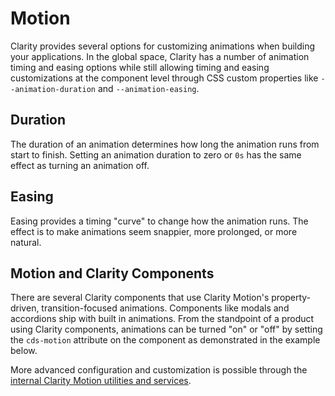 
<Meta title="Foundation/Motion" />

# Motion

Clarity provides several options for customizing animations when building your applications. In the global space, Clarity has a number of animation timing and easing options while still allowing timing and easing customizations at the component level through CSS custom properties like `--animation-duration` and `--animation-easing`.

## Duration

The duration of an animation determines how long the animation runs from start to finish. Setting an animation duration to zero or `0s` has the same effect as turning an animation off.

<Story id="stories-design-tokens--animation-duration" />

## Easing

Easing provides a timing "curve" to change how the animation runs. The effect is to make animations seem snappier, more prolonged, or more natural.

<Story id="stories-design-tokens--animation-easing" />

## Motion and Clarity Components

There are several Clarity components that use Clarity Motion's property-driven, transition-focused animations. Components like modals and accordions ship with built in animations. From the standpoint of a product using Clarity components, animations can be turned "on" or "off" by setting the `cds-motion` attribute on the component as demonstrated in the example below.

More advanced configuration and customization is possible through the [internal Clarity Motion utilities and services](./?path=/story/internal-apis-motion-getting-started--page).

<Preview>
  <Story id="stories-accordion--interactive" />
</Preview>

